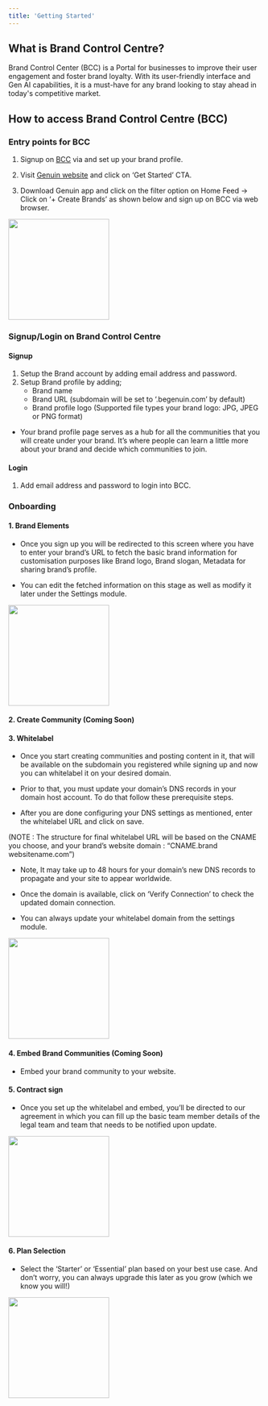 ```yaml
---
title: 'Getting Started'
---
```


## What is Brand Control Centre?

Brand Control Center (BCC) is a Portal for businesses to improve their user engagement and foster brand loyalty. With its user-friendly interface and Gen AI capabilities, it is a must-have for any brand looking to stay ahead in today's competitive market.

## How to access Brand Control Centre (BCC)

### Entry points for BCC

1. Signup on [BCC](https://brands.begenuin.com/) via and set up your brand profile.

2. Visit [Genuin website](https://begenuin.com/) and click on ‘Get Started’ CTA. 

3. Download Genuin app and click on the filter option on Home Feed → Click on ‘+ Create Brands’ as shown below and sign up on BCC via web browser.

<img height="200" src="/visual-aids/Entry point of creating Brands.png" />

### Signup/Login on Brand Control Centre

#### Signup

1. Setup the Brand account by adding email address and password.
2. Setup Brand profile by adding; 
    - Brand name
    - Brand URL (subdomain will be set to ‘.begenuin.com’ by default)
    - Brand profile logo (Supported file types your brand logo: JPG, JPEG or PNG format)
- Your brand profile page serves as a hub for all the communities that you will create under your brand.  It’s where people can learn a little more about your brand and decide which communities to join. 

#### Login

1. Add email address and password to login into BCC.

### Onboarding

#### 1. Brand Elements

- Once you sign up you will be redirected to this screen where you have to enter your brand’s URL to fetch the basic brand information for customisation purposes like Brand logo, Brand slogan, Metadata for sharing brand’s profile.

- You can edit the fetched information on this stage as well as modify it later under the Settings module.

<img height="200" src="/visual-aids/Brand Elements.png" />

#### 2. Create Community (Coming Soon)

#### 3. Whitelabel

- Once you start creating communities and posting content in it, that will be available on the subdomain you registered while signing up and now you can whitelabel it on your desired domain.

- Prior to that, you must update your domain’s DNS records in your domain host account. To do that follow these prerequisite steps. 

- After you are done configuring your DNS settings as mentioned, enter the whitelabel URL and click on save. 

(NOTE : The structure for final whitelabel URL will be based on the CNAME you choose, and your brand’s website domain : “CNAME.brand websitename.com”)

- Note, It may take up to 48 hours for your domain’s new DNS records to propagate and your site to appear worldwide. 

- Once the domain is available, click on ‘Verify Connection’ to check the updated domain connection.

- You can always update your whitelabel domain from the settings module. 

<img height="200" src="/visual-aids/Whitelabel.png" />

#### 4. Embed Brand Communities (Coming Soon)

- Embed your brand community to your website.

#### 5. Contract sign

- Once you set up the whitelabel and embed, you’ll be directed to our agreement in which you can fill up the basic team member details of the legal team and team that needs to be notified upon update.

<img height="200" src="/visual-aids/Contract Sign.png" />

#### 6. Plan Selection

- Select the ‘Starter’ or ‘Essential’ plan based on your best use case. And don’t worry, you can always upgrade this later as you grow (which we know you will!) 

<img height="200" src="/visual-aids/Plans.png" />

